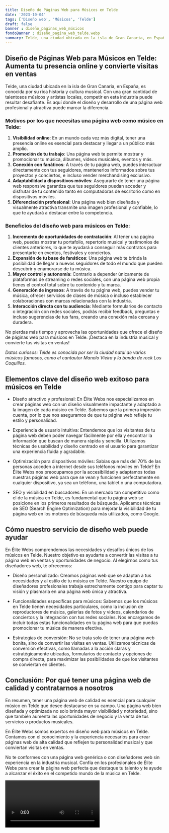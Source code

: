 ```yaml
---
title: Diseño de Páginas Web para Músicos en Telde
date: '2023-10-04'
tags: ['Diseño web', 'Músicos', 'Telde']
draft: false
banner : diseño_paginas_web_músicos
fondoBanner : diseño_pagina_web_telde.webp
summary: Telde, una ciudad ubicada en la isla de Gran Canaria, en España, es conocida por su rica historia y cultura musical. Con una gran cantidad de talentosos músicos y artistas locales, competir en esta industria puede resultar desafiante. Es aquí donde el diseño y desarrollo de una página web profesional y atractiva puede marcar la diferencia.
---
```


## Diseño de Páginas Web para Músicos en Telde: Aumenta tu presencia online y convierte visitas en ventas

Telde, una ciudad ubicada en la isla de Gran Canaria, en España, es conocida por su rica historia y cultura musical. Con una gran cantidad de talentosos músicos y artistas locales, competir en esta industria puede resultar desafiante. Es aquí donde el diseño y desarrollo de una página web profesional y atractiva puede marcar la diferencia.

### Motivos por los que necesitas una página web como músico en Telde:

1. **Visibilidad online**: En un mundo cada vez más digital, tener una presencia online es esencial para destacar y llegar a un público más amplio.
2. **Promoción de tu trabajo**: Una página web te permite mostrar y promocionar tu música, álbumes, videos musicales, eventos y más.
3. **Conexión con fanáticos**: A través de tu página web, puedes interactuar directamente con tus seguidores, mantenerlos informados sobre tus proyectos y conciertos, e incluso vender merchandising exclusivo.
4. **Adaptabilidad a dispositivos móviles**: Asegurarte de tener una página web responsive garantiza que tus seguidores puedan acceder y disfrutar de tu contenido tanto en computadoras de escritorio como en dispositivos móviles.
5. **Diferenciación profesional**: Una página web bien diseñada y visualmente atractiva transmite una imagen profesional y confiable, lo que te ayudará a destacar entre la competencia.

### Beneficios del diseño web para músicos en Telde:

1. **Incremento de oportunidades de contratación**: Al tener una página web, puedes mostrar tu portafolio, repertorio musical y testimonios de clientes anteriores, lo que te ayudará a conseguir más contratos para presentarte en eventos, festivales y conciertos.
2. **Expansión de tu base de fanáticos**: Una página web te brinda la posibilidad de llegar a nuevos seguidores de todo el mundo que pueden descubrir y enamorarse de tu música.
3. **Mayor control y autonomía**: Contrario a depender únicamente de plataformas de streaming o redes sociales, con una página web propia tienes el control total sobre tu contenido y tu marca.
4. **Generación de ingresos**: A través de tu página web, puedes vender tu música, ofrecer servicios de clases de música o incluso establecer colaboraciones con marcas relacionadas con la industria.
5. **Interacción directa con tu audiencia**: Mediante formularios de contacto o integración con redes sociales, podrás recibir feedback, preguntas e incluso sugerencias de tus fans, creando una conexión más cercana y duradera.

No pierdas más tiempo y aprovecha las oportunidades que ofrece el diseño de páginas web para músicos en Telde. ¡Destaca en la industria musical y convierte tus visitas en ventas!

*Datos curiosos: Telde es conocida por ser la ciudad natal de varios músicos famosos, como el cantautor Manolo Vieira y la banda de rock Los Coquillos.*

<GifSeo />

<Cta />

## Elementos clave del diseño web exitoso para músicos en Telde

- Diseño atractivo y profesional: En Élite Webs nos especializamos en crear páginas web con un diseño visualmente impactante y adaptado a la imagen de cada músico en Telde. Sabemos que la primera impresión cuenta, por lo que nos aseguramos de que tu página web refleje tu estilo y personalidad.

- Experiencia de usuario intuitiva: Entendemos que los visitantes de tu página web deben poder navegar fácilmente por ella y encontrar la información que buscan de manera rápida y sencilla. Utilizamos técnicas de usabilidad y diseño centrado en el usuario para garantizar una experiencia fluida y agradable.

- Optimización para dispositivos móviles: Sabías que más del 70% de las personas acceden a internet desde sus teléfonos móviles en Telde? En Élite Webs nos preocupamos por la accesibilidad y adaptamos todas nuestras páginas web para que se vean y funcionen perfectamente en cualquier dispositivo, ya sea un teléfono, una tablet o una computadora.

- SEO y visibilidad en buscadores: En un mercado tan competitivo como el de la música en Telde, es fundamental que tu página web se posicione en los primeros resultados de búsqueda. Aplicamos técnicas de SEO (Search Engine Optimization) para mejorar la visibilidad de tu página web en los motores de búsqueda más utilizados, como Google.

## Cómo nuestro servicio de diseño web puede ayudar

En Élite Webs comprendemos las necesidades y desafíos únicos de los músicos en Telde. Nuestro objetivo es ayudarte a convertir las visitas a tu página web en ventas y oportunidades de negocio. Al elegirnos como tus diseñadores web, te ofrecemos:

- Diseño personalizado: Creamos páginas web que se adaptan a tus necesidades y al estilo de tu música en Telde. Nuestro equipo de diseñadores profesionales trabaja estrechamente contigo para captar tu visión y plasmarla en una página web única y atractiva.

- Funcionalidades específicas para músicos: Sabemos que los músicos en Telde tienen necesidades particulares, como la inclusión de reproductores de música, galerías de fotos y videos, calendarios de conciertos y la integración con tus redes sociales. Nos encargamos de incluir todas estas funcionalidades en tu página web para que puedas promocionar tu música de manera efectiva.

- Estrategias de conversión: No se trata solo de tener una página web bonita, sino de convertir las visitas en ventas. Utilizamos técnicas de conversión efectivas, como llamadas a la acción claras y estratégicamente ubicadas, formularios de contacto y opciones de compra directa, para maximizar las posibilidades de que los visitantes se conviertan en clientes.

## Conclusión: Por qué tener una página web de calidad y contratarnos a nosotros

En resumen, tener una página web de calidad es esencial para cualquier músico en Telde que desee destacarse en su campo. Una página web bien diseñada y optimizada no solo brinda mayor visibilidad y notoriedad, sino que también aumenta las oportunidades de negocio y la venta de tus servicios o productos musicales.

En Élite Webs somos expertos en diseño web para músicos en Telde. Contamos con el conocimiento y la experiencia necesarios para crear páginas web de alta calidad que reflejen tu personalidad musical y que conviertan visitas en ventas.

No te conformes con una página web genérica o con diseñadores web sin experiencia en la industria musical. Confía en los profesionales de Élite Webs para crear la página web perfecta que destaque tu talento y te ayude a alcanzar el éxito en el competido mundo de la música en Telde.

<Video />

<CtaBot job='Músicos' city='Telde'/>

<Gmaps query='Telde+españa+maps' />
